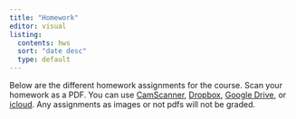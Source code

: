 ```yaml
---
title: "Homework"
editor: visual
listing:
  contents: hws
  sort: "date desc"
  type: default
---
```


Below are the different homework assignments for the course. Scan your homework as a PDF. You can use [CamScanner](https://www.camscanner.com/), [Dropbox](https://help.dropbox.com/create-upload/document-scanning), [Google Drive](https://support.google.com/drive/answer/3145835?hl=en&co=GENIE.Platform%3DAndroid), or [icloud](https://support.apple.com/en-us/108963). Any assignments as images or not pdfs will not be graded.
